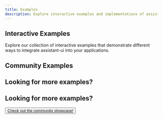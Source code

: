```yaml
---
title: Examples
description: Explore interactive examples and implementations of assistant-ui
---
```



## Interactive Examples

Explore our collection of interactive examples that demonstrate different ways to integrate assistant-ui into your applications.

<Cards>
  <Card
    title="Modal"
    description="Floating button that opens an AI assistant chat box."
    href="/examples/modal"
  />
  <Card
    title="Form Filling Co-Pilot"
    description="AssistantSidebar copilot which fills forms for the user."
    href="/examples/form-demo"
  />
  <Card
    title="ChatGPT Clone"
    description="Customized colors and styles for a ChatGPT look and feel."
    href="/examples/chatgpt"
  />
  <Card
    title="Claude Clone"
    description="Customized colors and styles for a Claude look and feel."
    href="/examples/claude"
  />
  <Card
    title="Perplexity Clone"
    description="Customized colors and styles for a Perplexity look and feel."
    href="/examples/perplexity"
  />
  <Card
    title="AI SDK"
    description="Chat persistence with AI SDK."
    href="/examples/ai-sdk"
  />
  <Card
    title="Mem0 - ChatGPT with memory"
    description="A personalized AI chat app powered by Mem0 that remembers your preferences, facts, and memories."
    href="/examples/mem0"
  />
  <Card
    title="LangGraph Stockbroker"
    description="A stockbroker showing human in the loop with LangGraph"
    href="/examples/stockbroker"
  />
  <Card
    title="Artifacts"
    description="Open Source Claude Artifacts. You can ask the bot to generate websites."
    href="/examples/artifacts"
  />
</Cards>

## Community Examples

<Cards>
  <Card
    title="Open Canvas"
    description="OSS implementation of ChatGPT's Canvas."
    href="https://github.com/langchain-ai/open-canvas"
  />
  <Card
    title="FastAPI + LangGraph"
    description="Integration of a FastAPI + LangGraph server with assistant-ui."
    href="https://github.com/Yonom/assistant-ui-langgraph-fastapi"
  />
</Cards>

## Looking for more examples?

<div className="my-20 flex flex-col items-center gap-6">
  <h2 className="text-4xl font-bold">Looking for more examples?</h2>
  <Button asChild>
    <a href="/showcase">Check out the community showcase!</a>
  </Button>
</div>
